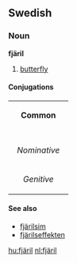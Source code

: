 ==Swedish==
===Noun===
'''fjäril'''
#[[butterfly]]

====Conjugations====
{| border=1 cellspacing=0 
| bgcolor=#FFFFF0 colspan=5 align=center | '''Common''' 
|- 
|- bgcolor=#FFFFF0 align=center 
! rowspan=2 | 
| colspan=2 width=105 | ''Singular'' 
| colspan=2 | ''Plural'' 
|- bgcolor=#FFFFF0 align=center 
| width=105 | ''Indefinite'' 
| width=105 | ''Definite'' 
| width=105 | ''Indefinite'' 
|  width=105 | ''Definite'' 
|- align=center 
| width=105 bgcolor=#FFFFF0 | ''Nominative'' 
| [[fjäril]] 
| [[fjärilen]] 
| [[fjärilar]] 
| [[fjärilarna]] 
|- align=center 
| width=105 bgcolor=#FFFFF0 | ''Genitive'' 
| [[fjärils]] 
| [[fjärilens]] 
| [[fjärilars]] 
| [[fjärilarnas]] 
|} 

====See also====
*[[fjärilsim]]
*[[fjärilseffekten]]

[[hu:fjäril]]
[[nl:fjäril]]